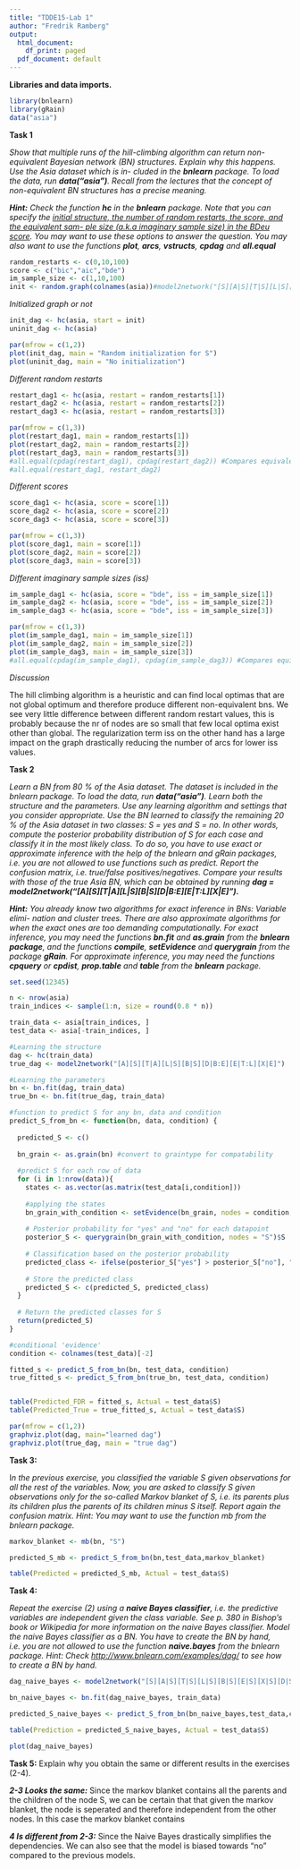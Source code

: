 ```yaml
---
title: "TDDE15-Lab 1"
author: "Fredrik Ramberg"
output:
  html_document:
    df_print: paged
  pdf_document: default
---
```


**Libraries and data imports.**

```r
library(bnlearn)
library(gRain)
data("asia")
```

**Task 1**

*Show that multiple runs of the hill-climbing algorithm can return non-equivalent Bayesian network (BN) structures. Explain why this happens. Use the Asia dataset which is in- cluded in the **bnlearn** package. To load the data, run **data("asia")**. Recall from the lectures that the concept of non-equivalent BN structures has a precise meaning.*

***Hint:** Check the function **hc** in the **bnlearn** package. Note that you can specify the [initial structure, the number of random restarts, the score, and the equivalent sam- ple size (a.k.a imaginary sample size) in the BDeu score]{.underline}. You may want to use these options to answer the question. You may also want to use the functions **plot**, **arcs**, **vstructs**, **cpdag** and **all.equal***

```r
random_restarts <- c(0,10,100)
score <- c("bic","aic","bde")
im_sample_size <- c(1,10,100)
init <- random.graph(colnames(asia))#model2network("[S][A|S][T|S][L|S][B|S][E|S][X|S][D|S]")
```

*Initialized graph or not*

```r
init_dag <- hc(asia, start = init)
uninit_dag <- hc(asia)

par(mfrow = c(1,2))
plot(init_dag, main = "Random initialization for S")
plot(uninit_dag, main = "No initialization")
```

*Different random restarts*

```r
restart_dag1 <- hc(asia, restart = random_restarts[1])
restart_dag2 <- hc(asia, restart = random_restarts[2])
restart_dag3 <- hc(asia, restart = random_restarts[3])

par(mfrow = c(1,3))
plot(restart_dag1, main = random_restarts[1])
plot(restart_dag2, main = random_restarts[2])
plot(restart_dag3, main = random_restarts[3])
#all.equal(cpdag(restart_dag1), cpdag(restart_dag2)) #Compares equivalence
#all.equal(restart_dag1, restart_dag2)
```

*Different scores*

```r
score_dag1 <- hc(asia, score = score[1])
score_dag2 <- hc(asia, score = score[2])
score_dag3 <- hc(asia, score = score[3])

par(mfrow = c(1,3))
plot(score_dag1, main = score[1])
plot(score_dag2, main = score[2])
plot(score_dag3, main = score[3])
```

*Different imaginary sample sizes (iss)*

```r
im_sample_dag1 <- hc(asia, score = "bde", iss = im_sample_size[1])
im_sample_dag2 <- hc(asia, score = "bde", iss = im_sample_size[2])
im_sample_dag3 <- hc(asia, score = "bde", iss = im_sample_size[3])

par(mfrow = c(1,3))
plot(im_sample_dag1, main = im_sample_size[1])
plot(im_sample_dag2, main = im_sample_size[2])
plot(im_sample_dag3, main = im_sample_size[3])
#all.equal(cpdag(im_sample_dag1), cpdag(im_sample_dag3)) #Compares equivalence
```

*Discussion*

The hill climbing algorithm is a heuristic and can find local optimas that are not global optimum and therefore produce different non-equivalent bns. We see very little difference between different random restart values, this is probably because the nr of nodes are so small that few local optima exist other than global. The regularization term iss on the other hand has a large impact on the graph drastically reducing the number of arcs for lower iss values.

**Task 2**

*Learn a BN from 80 % of the Asia dataset. The dataset is included in the bnlearn package. To load the data, run **data("asia")**. Learn both the structure and the parameters. Use any learning algorithm and settings that you consider appropriate. Use the BN learned to classify the remaining 20 % of the Asia dataset in two classes: S = yes and S = no. In other words, compute the posterior probability distribution of S for each case and classify it in the most likely class. To do so, you have to use exact or approximate inference with the help of the bnlearn and gRain packages, i.e. you are not allowed to use functions such as predict. Report the confusion matrix, i.e. true/false positives/negatives. Compare your results with those of the true Asia BN, which can be obtained by running **dag = model2network("[A][S][T\|A][L\|S][B\|S][D\|B:E][E\|T:L][X\|E]").***

***Hint:** You already know two algorithms for exact inference in BNs: Variable elimi- nation and cluster trees. There are also approximate algorithms for when the exact ones are too demanding computationally. For exact inference, you may need the functions **bn.fit** and **as.grain** from the **bnlearn package**, and the functions **compile**, **setEvidence** and **querygrain** from the package **gRain**. For approximate inference, you may need the functions **cpquery** or **cpdist**, **prop.table** and **table** from the **bnlearn** package.*

```r
set.seed(12345)

n <- nrow(asia)
train_indices <- sample(1:n, size = round(0.8 * n))

train_data <- asia[train_indices, ]
test_data <- asia[-train_indices, ]

#Learning the structure
dag <- hc(train_data)
true_dag <- model2network("[A][S][T|A][L|S][B|S][D|B:E][E|T:L][X|E]")

#Learning the parameters
bn <- bn.fit(dag, train_data)
true_bn <- bn.fit(true_dag, train_data)

#function to predict S for any bn, data and condition
predict_S_from_bn <- function(bn, data, condition) {
  
  predicted_S <- c()
  
  bn_grain <- as.grain(bn) #convert to graintype for compatability
  
  #predict S for each row of data
  for (i in 1:nrow(data)){ 
    states <- as.vector(as.matrix(test_data[i,condition]))
   
    #applying the states
    bn_grain_with_condition <- setEvidence(bn_grain, nodes = condition, states = states)
    
    # Posterior probability for "yes" and "no" for each datapoint
    posterior_S <- querygrain(bn_grain_with_condition, nodes = "S")$S
    
    # Classification based on the posterior probability
    predicted_class <- ifelse(posterior_S["yes"] > posterior_S["no"], "yes", "no")
    
    # Store the predicted class
    predicted_S <- c(predicted_S, predicted_class)
  }
  
  # Return the predicted classes for S
  return(predicted_S)
}

#conditional 'evidence'
condition <- colnames(test_data)[-2]

fitted_s <- predict_S_from_bn(bn, test_data, condition)
true_fitted_s <- predict_S_from_bn(true_bn, test_data, condition)


table(Predicted_FDR = fitted_s, Actual = test_data$S)
table(Predicted_True = true_fitted_s, Actual = test_data$S)
```

```r
par(mfrow = c(1,2))
graphviz.plot(dag, main="learned dag")
graphviz.plot(true_dag, main = "true dag")

```

**Task 3:**

I*n the previous exercise, you classified the variable S given observations for all the rest of the variables. Now, you are asked to classify S given observations only for the so-called Markov blanket of S, i.e. its parents plus its children plus the parents of its children minus S itself. Report again the confusion matrix. Hint: You may want to use the function mb from the bnlearn package.*

```r
markov_blanket <- mb(bn, "S")

predicted_S_mb <- predict_S_from_bn(bn,test_data,markov_blanket)

table(Predicted = predicted_S_mb, Actual = test_data$S)
```

**Task 4:**

*Repeat the exercise (2) using a **naive Bayes classifier**, i.e. the predictive variables are independent given the class variable. See p. 380 in Bishop’s book or Wikipedia for more information on the naive Bayes classifier. Model the naive Bayes classifier as a BN. You have to create the BN by hand, i.e. you are not allowed to use the function **naive.bayes** from the bnlearn package. Hint: Check <http://www.bnlearn.com/examples/dag/> to see how to create a BN by hand.*

```r

dag_naive_bayes <- model2network("[S][A|S][T|S][L|S][B|S][E|S][X|S][D|S]")

bn_naive_bayes <- bn.fit(dag_naive_bayes, train_data)

predicted_S_naive_bayes <- predict_S_from_bn(bn_naive_bayes,test_data,condition)

table(Prediction = predicted_S_naive_bayes, Actual = test_data$S)
```

```r
plot(dag_naive_bayes)
```

**Task 5:** Explain why you obtain the same or different results in the exercises (2-4).

***2-3 Looks the same:*** Since the markov blanket contains all the parents and the children of the node S, we can be certain that that given the markov blanket, the node is seperated and therefore independent from the other nodes. In this case the markov blanket contains

***4 Is different from 2-3:*** Since the Naive Bayes drastically simplifies the dependencies. We can also see that the model is biased towards "no" compared to the previous models.
